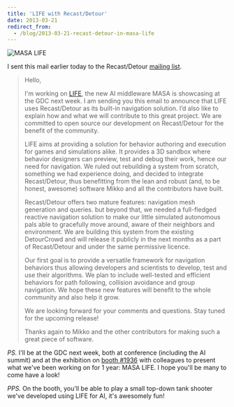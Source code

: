 ```yaml
---
title: 'LIFE with Recast/Detour'
date: 2013-03-21
redirect_from:
  - /blog/2013-03-21-recast-detour-in-masa-life
---
```


![MASA LIFE](./masa-life-logo.png)

I sent this mail earlier today to the Recast/Detour
[mailing list](mailto:recastnavigation@googlegroups.com).

> Hello,
>
> I'm working on [LIFE](http://www.masalife.net), the new AI middleware MASA is
> showcasing at the GDC next week. I am sending you this email to announce that
> LIFE uses Recast/Detour as its built-in navigation solution. I’d also like to
> explain how and what we will contribute to this great project. We are
> committed to open source our development on Recast/Detour for the benefit of
> the community.
>
> LIFE aims at providing a solution for behavior authoring and execution for
> games and simulations alike. It provides a 3D sandbox where behavior designers
> can preview, test and debug their work, hence our need for navigation. We
> ruled out rebuilding a system from scratch, something we had experience doing,
> and decided to integrate Recast/Detour, thus benefitting from the lean and
> robust (and, to be honest, awesome) software Mikko and all the contributors
> have built.
>
> Recast/Detour offers two mature features: navigation mesh generation and
> queries. but beyond that, we needed a full-fledged reactive navigation
> solution to make our little simulated autonomous pals able to gracefully move
> around, aware of their neighbors and environment. We are building this system
> from the existing DetourCrowd and will release it publicly in the next months
> as a part of Recast/Detour and under the same permissive licence.
>
> Our first goal is to provide a versatile framework for navigation behaviors
> thus allowing developers and scientists to develop, test and use their
> algorithms. We plan to include well-tested and efficient behaviors for path
> following, collision avoidance and group navigation. We hope these new
> features will benefit to the whole community and also help it grow.
>
> We are looking forward for your comments and questions. Stay tuned for the
> upcoming release!
>
> Thanks again to Mikko and the other contributors for making such a great piece
> of software.

_PS._ I'll be at the GDC next week, both at conference (including the AI summit)
and at the exhibition on
[booth #1936](http://www.masagroup.net/news-resources/events/events/gdc-games-developer-conference/)
with colleagues to present what we've been working on for 1 year: MASA LIFE. I
hope you'll be many to come have a look!

_PPS._ On the booth, you'll be able to play a small top-down tank shooter we've
developed using LIFE for AI, it's awesomely fun!
